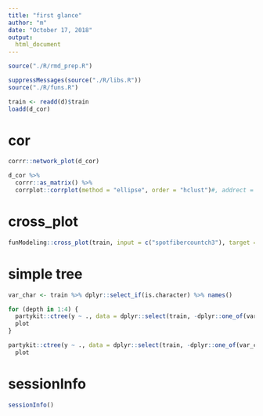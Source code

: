 ```yaml
---
title: "first glance"
author: "m"
date: "October 17, 2018"
output: 
  html_document
---
```


```r
source("./R/rmd_prep.R")
```


```r
suppressMessages(source("./R/libs.R"))
source("./R/funs.R")

train <- readd(d)$train
loadd(d_cor)
```

# cor

```r
corrr::network_plot(d_cor)

d_cor %>% 
  corrr::as_matrix() %>% 
  corrplot::corrplot(method = "ellipse", order = "hclust")#, addrect = integer
```

# cross_plot

```r
funModeling::cross_plot(train, input = c("spotfibercountch3"), target = "y")
```

# simple tree

```r
var_char <- train %>% dplyr::select_if(is.character) %>% names()

for (depth in 1:4) {
  partykit::ctree(y ~ ., data = dplyr::select(train, -dplyr::one_of(var_char)), maxdepth = depth) %>% 
  plot
}

partykit::ctree(y ~ ., data = dplyr::select(train, -dplyr::one_of(var_char))) %>% 
  plot
```

# sessionInfo

```r
sessionInfo()
```